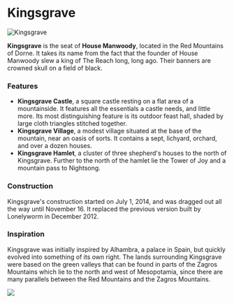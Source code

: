 

# Kingsgrave

<Image
  src="https://cdn.sanity.io/images/1as7cn02/production/813d7bd91f3226cb31350df88e2f741fdb34c6f0-1600x900.png?w=976&h=350&fit=crop&crop=center&auto=format"
  alt="Kingsgrave"
  width={976}
  height={350}
/>

<ProjectDetails
  floatRight
  region="Dorne"
  house="House Manwoody"
  type="Castle"
  status="Completed"
  warp="/warp kingsgrave"
  projectLead="ZeRamenGuy"
  dateStarted="July 1, 2014"
  dateCompleted="July 1, 2014"
/>

**Kingsgrave** is the seat of **House Manwoody**, located in the Red Mountains of Dorne. It takes its name from the fact that the founder of House Manwoody slew a king of The Reach long, long ago. Their banners are crowned skull on a field of black.

### Features

- **Kingsgrave Castle**, a square castle resting on a flat area of a mountainside. It features all the essentials a castle needs, and little more. Its most distinguishing feature is its outdoor feast hall, shaded by large cloth triangles stitched together.
- **Kingsgrave Village**, a modest village situated at the base of the mountain, near an oasis of sorts. It contains a sept, lichyard, orchard, and over a dozen houses.
- **Kingsgrave Hamlet**, a cluster of three shepherd's houses to the north of Kingsgrave. Further to the north of the hamlet lie the Tower of Joy and a mountain pass to Nightsong.

### Construction

Kingsgrave's construction started on July 1, 2014, and was dragged out all the way until November 16. It replaced the previous version built by Lonelyworm in December 2012.

### Inspiration

Kingsgrave was initially inspired by Alhambra, a palace in Spain, but quickly evolved into something of its own right. The lands surrounding Kingsgrave were based on the green valleys that can be found in parts of the Zagros Mountains which lie to the north and west of Mesopotamia, since there are many parallels between the Red Mountains and the Zagros Mountains.

![](https://cdn.sanity.io/images/1as7cn02/production/ebf5bcc0b55389ce49c83d47d10c1597290e3396-629x407.jpg)
